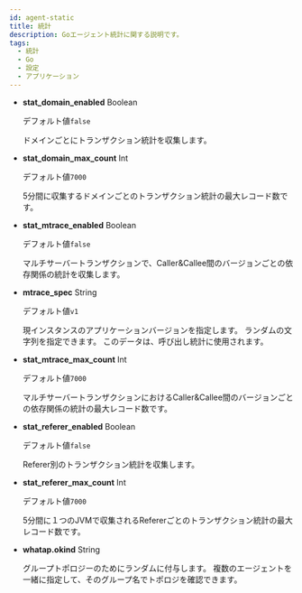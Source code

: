 ```yaml
---
id: agent-static
title: 統計
description: Goエージェント統計に関する説明です。
tags:
  - 統計
  - Go
  - 設定
  - アプリケーション
---
```


- **stat_domain_enabled** <span class='type'>Boolean</span>

  デフォルト値`false`

  ドメインごとにトランザクション統計を収集します。

- **stat_domain_max_count** <span class='type'>Int</span>

  デフォルト値`7000`

  5分間に収集するドメインごとのトランザクション統計の最大レコード数です。

- **stat_mtrace_enabled** <span class='type'>Boolean</span>

  デフォルト値`false`

  マルチサーバートランザクションで、Caller&Callee間のバージョンごとの依存関係の統計を収集します。

- **mtrace_spec** <span class='type'>String</span>

  デフォルト値`v1`

  現インスタンスのアプリケーションバージョンを指定します。 ランダムの文字列を指定できます。 このデータは、呼び出し統計に使用されます。 

- **stat_mtrace_max_count** <span class='type'>Int</span>

  デフォルト値`7000`

  マルチサーバートランザクションにおけるCaller&Callee間のバージョンごとの依存関係の統計の最大レコード数です。

- **stat_referer_enabled** <span class='type'>Boolean</span>

  デフォルト値`false`

  Referer別のトランザクション統計を収集します。

- **stat_referer_max_count** <span class='type'>Int</span>

  デフォルト値`7000`

  5分間に１つのJVMで収集されるRefererごとのトランザクション統計の最大レコード数です。

- **whatap.okind** <span class='type'>String</span>

  グループトポロジーのためにランダムに付与します。 複数のエージェントを一緒に指定して、そのグループ名でトポロジを確認できます。
